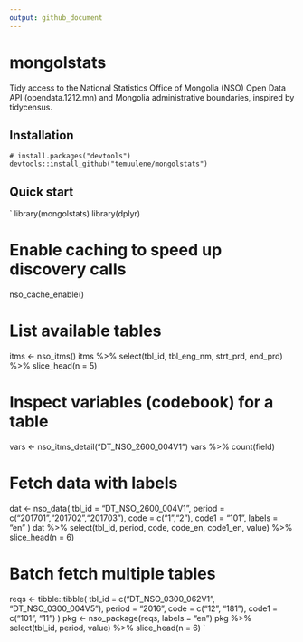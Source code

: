 ```yaml
---
output: github_document
---
```


# mongolstats

Tidy access to the National Statistics Office of Mongolia (NSO) Open Data API (opendata.1212.mn) and Mongolia administrative boundaries, inspired by tidycensus.

## Installation

`
# install.packages("devtools")
devtools::install_github("temuulene/mongolstats")
`

## Quick start

`
library(mongolstats)
library(dplyr)

# Enable caching to speed up discovery calls
nso_cache_enable()

# List available tables
itms <- nso_itms()
itms %>% select(tbl_id, tbl_eng_nm, strt_prd, end_prd) %>% slice_head(n = 5)

# Inspect variables (codebook) for a table
vars <- nso_itms_detail("DT_NSO_2600_004V1")
vars %>% count(field)

# Fetch data with labels
dat <- nso_data(
  tbl_id = "DT_NSO_2600_004V1",
  period = c("201701","201702","201703"),
  code   = c("1","2"),
  code1  = "101",
  labels = "en"
)
dat %>% select(tbl_id, period, code, code_en, code1_en, value) %>% slice_head(n = 6)

# Batch fetch multiple tables
reqs <- tibble::tibble(
  tbl_id = c("DT_NSO_0300_062V1", "DT_NSO_0300_004V5"),
  period = "2016",
  code   = c("12", "181"),
  code1  = c("101", "11")
)
pkg <- nso_package(reqs, labels = "en")
pkg %>% select(tbl_id, period, value) %>% slice_head(n = 6)
`

<!-- NOTE: Knit this file to update README.md -->
